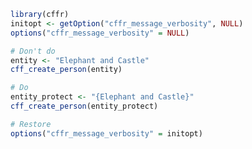 ```r
library(cffr)
initopt <- getOption("cffr_message_verbosity", NULL)
options("cffr_message_verbosity" = NULL)
```

```r
# Don't do
entity <- "Elephant and Castle"
cff_create_person(entity)

# Do
entity_protect <- "{Elephant and Castle}"
cff_create_person(entity_protect)
```

```r
# Restore
options("cffr_message_verbosity" = initopt)
```

